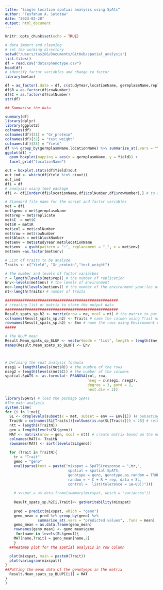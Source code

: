 ```yaml
---
title: "Single location spatial analysis using SpAts"
author: "Tesfahun A. Setotaw"
date: "2023-02-28"
output: html_document
---
```


```r
knitr::opts_chunk$set(echo = TRUE)
```

```r
# data import and cleaning 
# set the working directory 
setwd("/Users/tas286/Documents/GitHub/spatial_analysis")
list.files()
df = read.csv("data/phenotype.csv")
head(df)
# identify factor variables and change to factor
library(metan)

df = as_factor(.data = df, c(studyYear,locationName, germplasmName,replicate, blockNumber))
df$R = as.factor(df$rowNumber)
df$C = as.factor(df$colNumber)
str(df)

## Summarise the data

summary(df)
library(dplyr)
library(ggplot2)
colnames(df)
colnames(df)[31] = "Gr_protein"
colnames(df)[32] = "test_weight"
colnames(df)[33] = "Yield"
df %>% group_by(germplasmName,locationName) %>% summarize_at(.vars = "Yield", .funs = c(min,max,mean))
ggplot(df) +
  geom_boxplot(mapping = aes(x = germplasmName, y = Yield)) +
  facet_grid("locationName")

out = boxplot.stats(df$Yield)$out
out_ind <- which(df$Yield %in% c(out))
out_ind
df1 = df
# analysis using lme4 package 
df1 <- df1[order(df1$locationName,df1$colNumber,df1$rowNumber),] # to reorder the row and column

# Standard file name for the script and factor variables 
met = df1
met$geno = met$germplasmName
met$rep = met$replicate
met$C  = met$C
met$R = met$R
met$col = met$colNumber
met$row = met$rowNumber
met$block = met$blockNumber
met$env = met$studyYear:met$locationName
met$env  = gsub(pattern = ":", replacement = "_", x = met$env)
met$env =as.factor(met$env)
```

```r

# List of traits to be analyze 
Traits <- c("Yield", "Gr_protein","test_weight")

# The number and levels of factor varialbes
r = length(levels(met$rep)) # the number of replication 
Env<-levels(met$env) # the levels of Environment 
ne<-length(levels(met$env)) # the number of the environment year:loc or location
nt<-length(Traits) # number of traits 

####################################################
# creating list or matrix to store the output data 
####################################################
Result_spats_sp.h2 <- matrix(nrow = ne, ncol = nt) # the matrix to put the h2
colnames(Result_spats_sp.h2) <- Traits # name the column using Trait names
rownames(Result_spats_sp.h2) <- Env # name the rows using Environment names
#####

# The BLUP mean
Result.Mean_spats_sp_BLUP <- vector(mode = "list", length = length(Env)) #length(levels(met.fbn$env)))
names(Result.Mean_spats_sp_BLUP) <- Env



# Defining the spat analysis formula 
nseg1 = length(levels(met$R)) # the numbre of the rows
nseg2 = length(levels(met$C)) # the number of the columns
spatial.SpATS <- as.formula(~ PSANOVA(col, row, 
                                      nseg = c(nseg1, nseg2), 
                                      degree = 3, pord = 2,
                                      nest.div = 2))

library(SpATS) # load the package SpATs
#The main analysis 
system.time(
for (i in 1:ne){
  SL <- droplevels(subset(x = met, subset = env == Env[i]) )# Subseting the data for each env
  TraitN = colnames(SL[Traits])[colSums(is.na(SL[Traits])) < 25] # selecting the trait without NA
  ntt = length((TraitN))
  gen = length(levels(SL$geno))
  MAT <- matrix(nrow = gen, ncol = ntt) # create matrix based on the number of traits
  colnames(MAT)<- TraitN
  rownames(MAT) <- sort(levels(SL$geno))
  
  for (Trait in TraitN){
    tr = "Trait"
    geno = "geno"
    eval(parse(text = paste("mixspat = SpATS(response = ",tr,", 
                             spatial = spatial.SpATS, 
                             genotype = geno, genotype.as.random = TRUE, fixed = NULL, 
                             random = ~ C + R + rep, data = SL, 
                             control =  list(tolerance = 1e-03))")))
    
    # svspat = as.data.frame(summary(mixspat, which = "variances"))
   
    Result_spats_sp.h2[i,Trait]<- getHeritability(mixspat)
  
    pred = predict(mixspat, which = "geno")
    geno_mean = pred %>% group_by(geno) %>%
               summarise_at(.vars = "predicted.values", .funs = mean)
    geno_mean = as.data.frame(geno_mean)
    rownames(geno_mean) <- geno_mean$geno
     for(name in levels(SL$geno)){
    MAT[name,Trait] = geno_mean[name,2]
    }
  ##heatmap plot for the spatial analysis in row column

  plot(mixspat, main = paste0(Trait))
  plot(variogram(mixspat))
}
##Putting the mean data of the genotyeps in the matrix 
  Result.Mean_spats_sp_BLUP[[i]] = MAT
}
)
```
